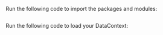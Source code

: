 
Run the following code to import the packages and modules:

```python name="version-0.17.23 docs/docusaurus/versioned_docs/version-0.17.23/snippets/athena_python_example.py imports"
```

Run the following code to load your DataContext:

```python name="version-0.17.23 docs/docusaurus/versioned_docs/version-0.17.23/snippets/athena_python_example.py get_context"
```
